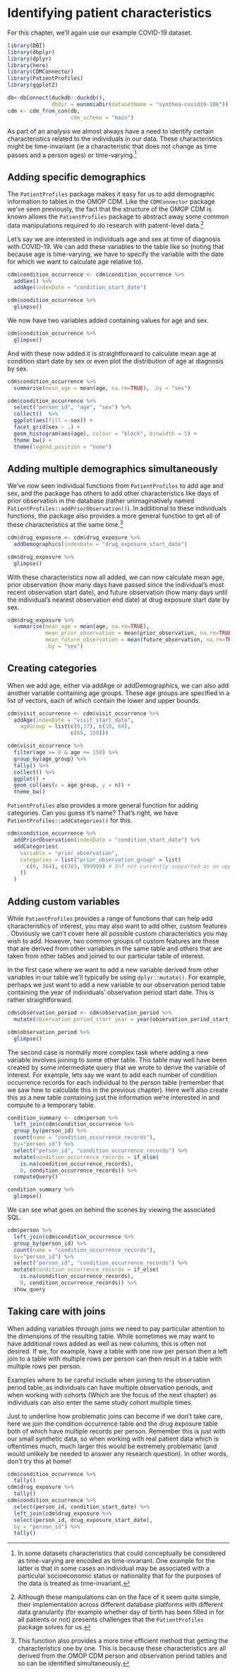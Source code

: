 # Identifying patient characteristics

For this chapter, we'll again use our example COVID-19 dataset.

```r
library(DBI)
library(dbplyr)
library(dplyr)
library(here)
library(CDMConnector)
library(PatientProfiles)
library(ggplot2)
```

```r
db<-dbConnect(duckdb::duckdb(),
              dbdir = eunomiaDir(datasetName = "synthea-covid19-10k"))
cdm <- cdm_from_con(db,
                    cdm_schema = "main")
```

As part of an analysis we almost always have a need to identify certain characteristics related to the individuals in our data. These characteristics might be time-invariant (ie a characteristic that does not change as time passes and a person ages) or time-varying.[^ch_4_adding_features-1]

[^ch_4_adding_features-1]: In some datasets characteristics that could conceptually be considered as time-varying are encoded as time-invariant. One example for the latter is that in some cases an individual may be associated with a particular socioeconomic status or nationality that for the purposes of the data is treated as time-invariant.

## Adding specific demographics

The `PatientProfiles` package makes it easy for us to add demographic information to tables in the OMOP CDM. Like the `CDMConnector` package we've seen previously, the fact that the structure of the OMOP CDM is known allows the `PatientProfiles` package to abstract away some common data manipulations required to do research with patient-level data.[^ch_4_adding_features-2]

[^ch_4_adding_features-2]: Although these manipulations can on the face of it seem quite simple, their implementation across different database platforms with different data granularity (for example whether day of birth has been filled in for all patients or not) presents challenges that the `PatientProfiles` package solves for us.

Let's say we are interested in individuals age and sex at time of diagnosis with COVID-19. We can add these variables to the table like so (noting that because age is time-varying, we have to specify the variable with the date for which we want to calculate age relative to).

```r
cdm$condition_occurrence <- cdm$condition_occurrence %>% 
  addSex() %>% 
  addAge(indexDate = "condition_start_date")

cdm$condition_occurrence %>% 
  glimpse()
```

We now have two variables added containing values for age and sex.

```r
cdm$condition_occurrence %>% 
  glimpse()
```

And with these now added it is straightforward to calculate mean age at condition start date by sex or even plot the distribution of age at diagnosis by sex.

```r
cdm$condition_occurrence %>%
  summarise(mean_age = mean(age, na.rm=TRUE), .by = "sex")
```

```r
cdm$condition_occurrence %>%
  select("person_id", "age", "sex") %>% 
  collect()  %>%
  ggplot(aes(fill = sex)) +
  facet_grid(sex ~ .) +
  geom_histogram(aes(age), colour = "black", binwidth = 5) +
  theme_bw() +
  theme(legend.position = "none")

```

## Adding multiple demographics simultaneously

We've now seen individual functions from `PatientProfiles` to add age and sex, and the package has others to add other characteristics like days of prior observation in the database (rather unimaginatively named `PatientProfiles::addPriorObservation()`). In additional to these individuals functions, the package also provides a more general function to get all of these characteristics at the same time.[^ch_4_adding_features-3]

[^ch_4_adding_features-3]: This function also provides a more time efficient method that getting the characteristics one by one. This is because these characteristics are all derived from the OMOP CDM person and observation period tables and so can be identified simultaneously.

```r
cdm$drug_exposure <- cdm$drug_exposure %>% 
  addDemographics(indexDate = "drug_exposure_start_date")

cdm$drug_exposure %>% 
  glimpse()
```

With these characteristics now all added, we can now calculate mean age, prior observation (how many days have passed since the individual's most recent observation start date), and future observation (how many days until the individual's nearest observation end date) at drug exposure start date by sex.

```r
cdm$drug_exposure %>%
  summarise(mean_age = mean(age, na.rm=TRUE),
            mean_prior_observation = mean(prior_observation, na.rm=TRUE),
            mean_future_observation = mean(future_observation, na.rm=TRUE),
            .by = "sex")
```

## Creating categories

When we add age, either via addAge or addDemographics, we can also add another variable containing age groups. These age groups are specified in a list of vectors, each of which contain the lower and upper bounds.

```r
cdm$visit_occurrence <- cdm$visit_occurrence %>%
  addAge(indexDate = "visit_start_date",
    ageGroup = list(c(0,17), c(18, 64),
                    c(65, 150)))

cdm$visit_occurrence %>% 
  filter(age >= 0 & age <= 150) %>% 
  group_by(age_group) %>% 
  tally() %>% 
  collect() %>% 
  ggplot() + 
  geom_col(aes(x = age_group, y = n)) + 
  theme_bw()
```

`PatientProfiles` also provides a more general function for adding categories. Can you guess it's name? That's right, we have `PatientProfiles::addCategories()` for this.

```r
cdm$condition_occurrence %>%
  addPriorObservation(indexDate = "condition_start_date") %>%
  addCategories(
    variable = "prior_observation",
    categories = list("prior_observation_group" = list(
      c(0, 364), c(365, 999999) # Inf not currently supported as an upper bound 
    ))
  )
```

## Adding custom variables

While `PatientProfiles` provides a range of functions that can help add characteristics of interest, you may also want to add other, custom features . Obviously we can't cover here all possible custom characteristics you may wish to add. However, two common groups of custom features are those that are derived from other variables in the same table and others that are taken from other tables and joined to our particular table of interest.

In the first case where we want to add a new variable derived from other variables in our table we'll typically be using `dplyr::mutate()`. For example, perhaps we just want to add a new variable to our observation period table containing the year of individuals' observation period start date. This is rather straightforward.

```r
cdm$observation_period <- cdm$observation_period %>% 
  mutate(observation_period_start_year = year(observation_period_start_date))

cdm$observation_period %>% 
  glimpse()
```

The second case is normally more complex task where adding a new variable involves joining to some other table. This table may well have been created by some intermediate query that we wrote to derive the variable of interest. For example, lets say we want to add each number of condition occurrence records for each individual to the person table (remember that we saw how to calculate this in the previous chapter). Here we'll also create this as a new table containing just the information we're interested in and compute to a temporary table.

```r
condition_summary <- cdm$person %>% 
  left_join(cdm$condition_occurrence %>% 
  group_by(person_id) %>% 
  count(name = "condition_occurrence_records"),
  by="person_id") %>% 
  select("person_id", "condition_occurrence_records") %>% 
  mutate(condition_occurrence_records = if_else(
    is.na(condition_occurrence_records), 
    0, condition_occurrence_records)) %>% 
  computeQuery()

condition_summary %>% 
  glimpse()
```

We can see what goes on behind the scenes by viewing the associated SQL.
```r
cdm$person %>% 
  left_join(cdm$condition_occurrence %>% 
  group_by(person_id) %>% 
  count(name = "condition_occurrence_records"),
  by="person_id") %>% 
  select("person_id", "condition_occurrence_records") %>% 
  mutate(condition_occurrence_records = if_else(
    is.na(condition_occurrence_records), 
    0, condition_occurrence_records)) %>% 
  show_query
```

::: {.callout-tip collapse="true"}
## Taking care with joins

When adding variables through joins we need to pay particular attention to the dimensions of the resulting table. While sometimes we may want to have additional rows added as well as new columns, this is often not desired. If we, for example, have a table with one row per person then a left join to a table with multiple rows per person can then result in a table with multiple rows per person.

Examples where to be careful include when joining to the observation period table, as individuals can have multiple observation periods, and when working with cohorts (Which are the focus of the next chapter) as individuals can also enter the same study cohort multiple times.

Just to underline how problematic joins can become if we don't take care, here we join the condition occurrence table and the drug exposure table both of which have multiple records per person. Remember this is just with our small synthetic data, so when working with real patient data which is oftentimes much, much larger this would be extremely problematic (and would unlikely be needed to answer any research question). In other words, don't try this at home!

```r
cdm$condition_occurrence %>% 
  tally()
cdm$drug_exposure %>% 
  tally()
cdm$condition_occurrence %>% 
  select(person_id, condition_start_date) %>% 
  left_join(cdm$drug_exposure %>% 
  select(person_id, drug_exposure_start_date), 
  by = "person_id") %>% 
  tally()

```
:::


